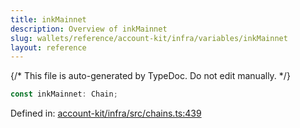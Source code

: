 ```yaml
---
title: inkMainnet
description: Overview of inkMainnet
slug: wallets/reference/account-kit/infra/variables/inkMainnet
layout: reference
---
```


{/* This file is auto-generated by TypeDoc. Do not edit manually. */}

```ts
const inkMainnet: Chain;
```

Defined in: [account-kit/infra/src/chains.ts:439](https://github.com/alchemyplatform/aa-sdk/blob/ad165355d980f9a16dd388088895bfc851df8656/account-kit/infra/src/chains.ts#L439)
